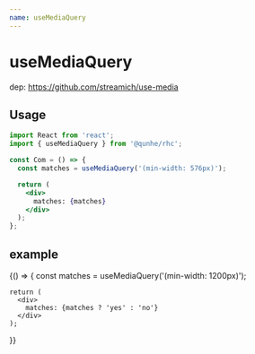 ```yaml
---
name: useMediaQuery
---
```


# useMediaQuery
dep: https://github.com/streamich/use-media

## Usage

```jsx
import React from 'react';
import { useMediaQuery } from '@qunhe/rhc';

const Com = () => {
  const matches = useMediaQuery('(min-width: 576px)');

  return (
    <div>
      matches: {matches}
    </div>
  );
};
```

## example

<Playground>
  {() => {
    const matches = useMediaQuery('(min-width: 1200px)');

    return (
      <div>
        matches: {matches ? 'yes' : 'no'}
      </div>
    );
  }}
</Playground>
